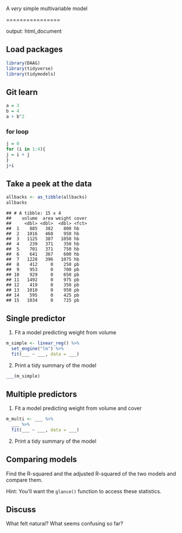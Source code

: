 A *very* simple multivariable model

================

output: html_document

## Load packages

``` r
library(DAAG)
library(tidyverse)
library(tidymodels)
```

## Git learn

``` r
a = 3
b = 4
a + b^2
```

### for loop
``` r
j = 0
for (i in 1:4){
j = i + j
}
j+i
```

## Take a peek at the data

``` r
allbacks <- as_tibble(allbacks)
allbacks
```

    ## # A tibble: 15 x 4
    ##    volume  area weight cover
    ##     <dbl> <dbl>  <dbl> <fct>
    ##  1    885   382    800 hb   
    ##  2   1016   468    950 hb   
    ##  3   1125   387   1050 hb   
    ##  4    239   371    350 hb   
    ##  5    701   371    750 hb   
    ##  6    641   367    600 hb   
    ##  7   1228   396   1075 hb   
    ##  8    412     0    250 pb   
    ##  9    953     0    700 pb   
    ## 10    929     0    650 pb   
    ## 11   1492     0    975 pb   
    ## 12    419     0    350 pb   
    ## 13   1010     0    950 pb   
    ## 14    595     0    425 pb   
    ## 15   1034     0    725 pb

## Single predictor

1.  Fit a model predicting weight from volume

``` r
m_simple <- linear_reg() %>%
  set_engine("lm") %>%
  fit(___ ~ ___, data = ___)
```

2.  Print a tidy summary of the model

``` r
___(m_simple)
```

## Multiple predictors

1.  Fit a model predicting weight from volume and cover

``` r
m_multi <- ___ %>%
  ___ %>%
  fit(___ ~ ___, data = ___)
```

2.  Print a tidy summary of the model

## Comparing models

Find the R-squared and the adjusted R-squared of the two models and
compare them.

Hint: You’ll want the `glance()` function to access these statistics.

## Discuss

What felt natural? What seems confusing so far?

